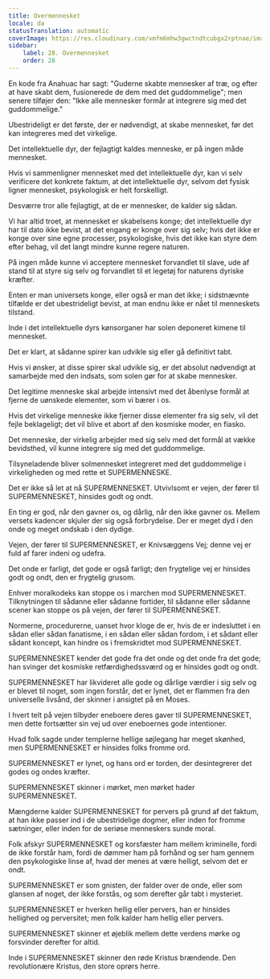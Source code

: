 ```yaml
---
title: Overmennesket
locale: da
statusTranslation: automatic
coverImage: https://res.cloudinary.com/xmfm6mhw3gwctndtcubgx2rptnae/image/upload/v1741354419/small_cover_la_gran_rebelion_28716e29d2.webp
sidebar:
    label: 28. Overmennesket
    order: 28
---
```

En kode fra Anahuac har sagt: "Guderne skabte mennesker af træ, og efter at have skabt dem, fusionerede de dem med det guddommelige"; men senere tilføjer den: "Ikke alle mennesker formår at integrere sig med det guddommelige."

Ubestrideligt er det første, der er nødvendigt, at skabe mennesket, før det kan integreres med det virkelige.

Det intellektuelle dyr, der fejlagtigt kaldes menneske, er på ingen måde mennesket.

Hvis vi sammenligner mennesket med det intellektuelle dyr, kan vi selv verificere det konkrete faktum, at det intellektuelle dyr, selvom det fysisk ligner mennesket, psykologisk er helt forskelligt.

Desværre tror alle fejlagtigt, at de er mennesker, de kalder sig sådan.

Vi har altid troet, at mennesket er skabelsens konge; det intellektuelle dyr har til dato ikke bevist, at det engang er konge over sig selv; hvis det ikke er konge over sine egne processer, psykologiske, hvis det ikke kan styre dem efter behag, vil det langt mindre kunne regere naturen.

På ingen måde kunne vi acceptere mennesket forvandlet til slave, ude af stand til at styre sig selv og forvandlet til et legetøj for naturens dyriske kræfter.

Enten er man universets konge, eller også er man det ikke; i sidstnævnte tilfælde er det ubestrideligt bevist, at man endnu ikke er nået til menneskets tilstand.

Inde i det intellektuelle dyrs kønsorganer har solen deponeret kimene til mennesket.

Det er klart, at sådanne spirer kan udvikle sig eller gå definitivt tabt.

Hvis vi ønsker, at disse spirer skal udvikle sig, er det absolut nødvendigt at samarbejde med den indsats, som solen gør for at skabe mennesker.

Det legitime menneske skal arbejde intensivt med det åbenlyse formål at fjerne de uønskede elementer, som vi bærer i os.

Hvis det virkelige menneske ikke fjerner disse elementer fra sig selv, vil det fejle beklageligt; det vil blive et abort af den kosmiske moder, en fiasko.

Det menneske, der virkelig arbejder med sig selv med det formål at vække bevidsthed, vil kunne integrere sig med det guddommelige.

Tilsyneladende bliver solmennesket integreret med det guddommelige i virkeligheden og med rette et SUPERMENNESKE.

Det er ikke så let at nå SUPERMENNESKET. Utvivlsomt er vejen, der fører til SUPERMENNESKET, hinsides godt og ondt.

En ting er god, når den gavner os, og dårlig, når den ikke gavner os. Mellem versets kadencer skjuler der sig også forbrydelse. Der er meget dyd i den onde og meget ondskab i den dydige.

Vejen, der fører til SUPERMENNESKET, er Knivsæggens Vej; denne vej er fuld af farer indeni og udefra.

Det onde er farligt, det gode er også farligt; den frygtelige vej er hinsides godt og ondt, den er frygtelig grusom.

Enhver moralkodeks kan stoppe os i marchen mod SUPERMENNESKET. Tilknytningen til sådanne eller sådanne fortider, til sådanne eller sådanne scener kan stoppe os på vejen, der fører til SUPERMENNESKET.

Normerne, procedurerne, uanset hvor kloge de er, hvis de er indesluttet i en sådan eller sådan fanatisme, i en sådan eller sådan fordom, i et sådant eller sådant koncept, kan hindre os i fremskridtet mod SUPERMENNESKET.

SUPERMENNESKET kender det gode fra det onde og det onde fra det gode; han svinger det kosmiske retfærdighedssværd og er hinsides godt og ondt.

SUPERMENNESKET har likvideret alle gode og dårlige værdier i sig selv og er blevet til noget, som ingen forstår, det er lynet, det er flammen fra den universelle livsånd, der skinner i ansigtet på en Moses.

I hvert telt på vejen tilbyder eneboere deres gaver til SUPERMENNESKET, men dette fortsætter sin vej ud over eneboernes gode intentioner.

Hvad folk sagde under templerne hellige søjlegang har meget skønhed, men SUPERMENNESKET er hinsides folks fromme ord.

SUPERMENNESKET er lynet, og hans ord er torden, der desintegrerer det godes og ondes kræfter.

SUPERMENNESKET skinner i mørket, men mørket hader SUPERMENNESKET.

Mængderne kalder SUPERMENNESKET for pervers på grund af det faktum, at han ikke passer ind i de ubestridelige dogmer, eller inden for fromme sætninger, eller inden for de seriøse menneskers sunde moral.

Folk afskyr SUPERMENNESKET og korsfæster ham mellem kriminelle, fordi de ikke forstår ham, fordi de dømmer ham på forhånd og ser ham gennem den psykologiske linse af, hvad der menes at være helligt, selvom det er ondt.

SUPERMENNESKET er som gnisten, der falder over de onde, eller som glansen af noget, der ikke forstås, og som derefter går tabt i mysteriet.

SUPERMENNESKET er hverken hellig eller pervers, han er hinsides hellighed og perversitet; men folk kalder ham hellig eller pervers.

SUPERMENNESKET skinner et øjeblik mellem dette verdens mørke og forsvinder derefter for altid.

Inde i SUPERMENNESKET skinner den røde Kristus brændende. Den revolutionære Kristus, den store oprørs herre.

